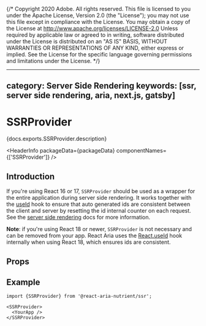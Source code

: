 {/* Copyright 2020 Adobe. All rights reserved.
This file is licensed to you under the Apache License, Version 2.0 (the "License");
you may not use this file except in compliance with the License. You may obtain a copy
of the License at http://www.apache.org/licenses/LICENSE-2.0
Unless required by applicable law or agreed to in writing, software distributed under
the License is distributed on an "AS IS" BASIS, WITHOUT WARRANTIES OR REPRESENTATIONS
OF ANY KIND, either express or implied. See the License for the specific language
governing permissions and limitations under the License. */}



---
category: Server Side Rendering
keywords: [ssr, server side rendering, aria, next.js, gatsby]
---

# SSRProvider

<PageDescription>{docs.exports.SSRProvider.description}</PageDescription>

<HeaderInfo
  packageData={packageData}
  componentNames={['SSRProvider']} />

## Introduction

If you're using React 16 or 17, `SSRProvider` should be used as a wrapper for the entire application during server side rendering.
It works together with the [useId](useId.html) hook to ensure that auto generated ids are consistent
between the client and server by resetting the id internal counter on each request.
See the [server side rendering](ssr.html) docs for more information.

**Note**: if you're using React 18 or newer, `SSRProvider` is not necessary and can be removed from your app. React Aria uses the
[React.useId](https://react.dev/reference/react/useId) hook internally when using React 18, which ensures ids are consistent.

## Props

<PropTable component={docs.exports.SSRProvider} links={docs.links} />

## Example

```tsx
import {SSRProvider} from '@react-aria-nutrient/ssr';

<SSRProvider>
  <YourApp />
</SSRProvider>
```
